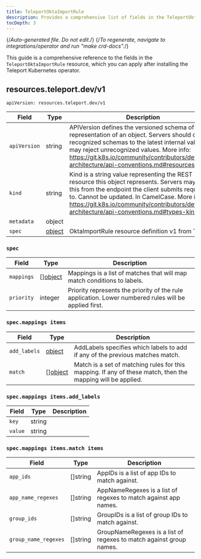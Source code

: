 ```yaml
---
title: TeleportOktaImportRule
description: Provides a comprehensive list of fields in the TeleportOktaImportRule resource available through the Teleport Kubernetes operator
tocDepth: 3
---
```


{/*Auto-generated file. Do not edit.*/}
{/*To regenerate, navigate to integrations/operator and run "make crd-docs".*/}

This guide is a comprehensive reference to the fields in the `TeleportOktaImportRule`
resource, which you can apply after installing the Teleport Kubernetes operator.


## resources.teleport.dev/v1

`apiVersion: resources.teleport.dev/v1`

|Field|Type|Description|
|---|---|---|
|`apiVersion`|string|APIVersion defines the versioned schema of this representation of an object. Servers should convert recognized schemas to the latest internal value, and may reject unrecognized values. More info: https://git.k8s.io/community/contributors/devel/sig-architecture/api-conventions.md#resources|
|`kind`|string|Kind is a string value representing the REST resource this object represents. Servers may infer this from the endpoint the client submits requests to. Cannot be updated. In CamelCase. More info: https://git.k8s.io/community/contributors/devel/sig-architecture/api-conventions.md#types-kinds|
|`metadata`|object||
|`spec`|[object](#spec)|OktaImportRule resource definition v1 from Teleport|

### `spec`

|Field|Type|Description|
|---|---|---|
|`mappings`|[][object](#specmappings-items)|Mappings is a list of matches that will map match conditions to labels.|
|`priority`|integer|Priority represents the priority of the rule application. Lower numbered rules will be applied first.|

### `spec.mappings items`

|Field|Type|Description|
|---|---|---|
|`add_labels`|[object](#specmappings-itemsadd_labels)|AddLabels specifies which labels to add if any of the previous matches match.|
|`match`|[][object](#specmappings-itemsmatch-items)|Match is a set of matching rules for this mapping. If any of these match, then the mapping will be applied.|

### `spec.mappings items.add_labels`

|Field|Type|Description|
|---|---|---|
|`key`|string||
|`value`|string||

### `spec.mappings items.match items`

|Field|Type|Description|
|---|---|---|
|`app_ids`|[]string|AppIDs is a list of app IDs to match against.|
|`app_name_regexes`|[]string|AppNameRegexes is a list of regexes to match against app names.|
|`group_ids`|[]string|GroupIDs is a list of group IDs to match against.|
|`group_name_regexes`|[]string|GroupNameRegexes is a list of regexes to match against group names.|

